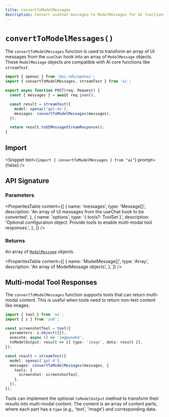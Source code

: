 ```yaml
---
title: convertToModelMessages
description: Convert useChat messages to ModelMessages for AI functions (API Reference)
---
```


# `convertToModelMessages()`

The `convertToModelMessages` function is used to transform an array of UI messages from the `useChat` hook into an array of `ModelMessage` objects. These `ModelMessage` objects are compatible with AI core functions like `streamText`.

```ts filename="app/api/chat/route.ts"
import { openai } from '@ai-sdk/openai';
import { convertToModelMessages, streamText } from 'ai';

export async function POST(req: Request) {
  const { messages } = await req.json();

  const result = streamText({
    model: openai('gpt-4o'),
    messages: convertToModelMessages(messages),
  });

  return result.toUIMessageStreamResponse();
}
```

## Import

<Snippet text={`import { convertToModelMessages } from "ai"`} prompt={false} />

## API Signature

### Parameters

<PropertiesTable
  content={[
    {
      name: 'messages',
      type: 'Message[]',
      description:
        'An array of UI messages from the useChat hook to be converted',
    },
    {
      name: 'options',
      type: '{ tools?: ToolSet }',
      description:
        'Optional configuration object. Provide tools to enable multi-modal tool responses.',
    },
  ]}
/>

### Returns

An array of [`ModelMessage`](/docs/reference/ai-sdk-core/model-message) objects.

<PropertiesTable
  content={[
    {
      name: 'ModelMessage[]',
      type: 'Array',
      description: 'An array of ModelMessage objects',
    },
  ]}
/>

## Multi-modal Tool Responses

The `convertToModelMessages` function supports tools that can return multi-modal content. This is useful when tools need to return non-text content like images.

```ts
import { tool } from 'ai';
import { z } from 'zod';

const screenshotTool = tool({
  parameters: z.object({}),
  execute: async () => 'imgbase64',
  toModelOutput: result => [{ type: 'image', data: result }],
});

const result = streamText({
  model: openai('gpt-4'),
  messages: convertToModelMessages(messages, {
    tools: {
      screenshot: screenshotTool,
    },
  }),
});
```

Tools can implement the optional `toModelOutput` method to transform their results into multi-modal content. The content is an array of content parts, where each part has a `type` (e.g., 'text', 'image') and corresponding data.
